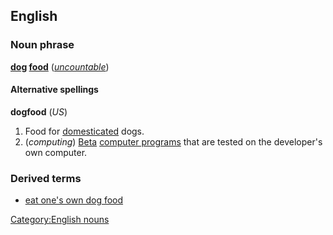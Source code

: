 ==English==
===Noun phrase===
'''[[dog]] [[food]]''' (''[[uncountable]]'')

==== Alternative spellings ====
'''dogfood''' (''US'')

#Food for [[domesticated]] dogs.
#(''computing'') [[Beta]] [[computer program]]s that are tested on the developer's own computer.

=== Derived terms ===
*[[eat one's own dog food]]

[[Category:English nouns]]